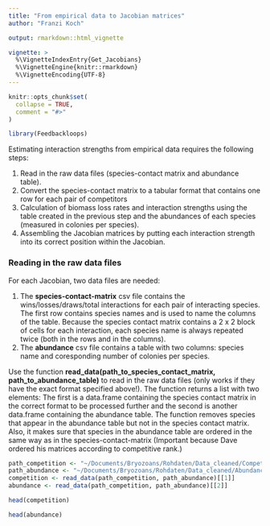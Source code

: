 ```yaml
---
title: "From empirical data to Jacobian matrices"
author: "Franzi Koch"

output: rmarkdown::html_vignette

vignette: >
  %\VignetteIndexEntry{Get_Jacobians}
  %\VignetteEngine{knitr::rmarkdown}
  %\VignetteEncoding{UTF-8}
---
```


```r
knitr::opts_chunk$set(
  collapse = TRUE,
  comment = "#>"
)
```

```r
library(Feedbackloops)
```

Estimating interaction strengths from empirical data requires the following steps:

1. Read in the raw data files (species-contact matrix and abundance table). 
1. Convert the species-contact matrix to a tabular format that contains one row for each pair of competitors
1. Calculation of biomass loss rates and interaction strengths using the table created in the previous step and the abundances of each species (measured in colonies per species).
1. Assembling the Jacobian matrices by putting each interaction strength into its correct position within the Jacobian. 

### Reading in the raw data files

For each Jacobian, two data files are needed: 

1. The **species-contact-matrix** csv file contains the wins/losses/draws/total interactions for each pair of interacting species. The first row contains species names and is used to name the columns of the table. Because the species contact matrix contains a 2 x 2 block of cells for each interaction, each species name is always repeated twice (both in the rows and in the columns). 
1. The **abundance** csv file contains a table with two columns: species name and coresponding number of colonies per species. 

Use the function **read_data(path_to_species_contact_matrix, path_to_abundance_table)** to read in the raw data files (only works if they have the exact format specified above!). The function returns a list with two elements: The first is a data.frame containing the species contact matrix in the correct format to be processed further and the second is another data.frame containing the abundance table. The function removes species that appear in the abundance table but not in the species contact matrix. Also, it makes sure that species in the abundance table are ordered in the same way as in the species-contact-matrix (Important because Dave ordered his matrices according to competitive rank.)

```r
path_competition <- "~/Documents/Bryozoans/Rohdaten/Data_cleaned/Competition_Rothera_1.csv"
path_abundance <- "~/Documents/Bryozoans/Rohdaten/Data_cleaned/Abundance_Rothera_1.csv"
competition <- read_data(path_competition, path_abundance)[[1]]
abundance <- read_data(path_competition, path_abundance)[[2]]
```


```r
head(competition)
```
```r
head(abundance)
```

